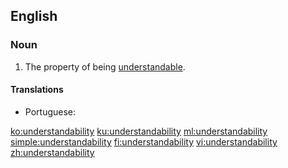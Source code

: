 ==English==

===Noun===
{{en-noun|-}}

# The property of being [[understandable]].

====Translations====
{{trans-top|The property of being understandable}}
* Portuguese: {{t|pt|compreensibilidade}}
{{trans-mid}}
{{trans-bottom}}

[[ko:understandability]]
[[ku:understandability]]
[[ml:understandability]]
[[simple:understandability]]
[[fi:understandability]]
[[vi:understandability]]
[[zh:understandability]]